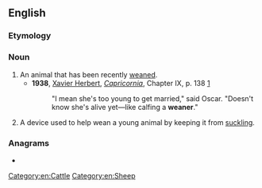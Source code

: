 ==English==

===Etymology===
{{suffix|en|wean|er}}

===Noun===
{{en-noun}}

# An animal that has been recently [[wean]]ed.
#* '''1938''', [[w:Xavier Herbert|Xavier Herbert]], ''[[w:Capricornia (novel)|Capricornia]]'', Chapter IX, p. 138 [https://archive.org/details/capricornianovel00herb]
#*: "I mean she's too young to get married," said Oscar. "Doesn't know she's alive yet—like calfing a '''weaner'''."
# A device used to help wean a young animal by keeping it from [[suckle|suckling]].

===Anagrams===
* {{anagrams|en|Erewan|rewena|werena}}

[[Category:en:Cattle]]
[[Category:en:Sheep]]
